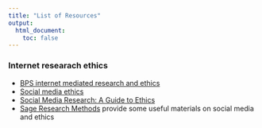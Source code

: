 ```yaml
---
title: "List of Resources"
output:
  html_document:
    toc: false
---
```


### Internet researach ethics

* [BPS internet mediated research and ethics](https://www.bps.org.uk/sites/www.bps.org.uk/files/Policy/Policy%20-%20Files/Ethics%20Guidelines%20for%20Internet-mediated%20Research%20%282017%29.pdf)
* [Social media ethics](https://www.youtube.com/watch?v=lP6YFve1f-Y&t=10s)
* [Social Media Research: A Guide to Ethics](https://www.gla.ac.uk/media/Media_487729_smxx.pdf)
* [Sage Research Methods](http://methods.sagepub.com.ezproxy.is.ed.ac.uk/video/social-media-research-and-ethics?seq=1&fromsearch=true) provide some useful materials on social media and ethics 
